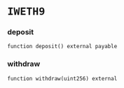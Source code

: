 # `IWETH9`

### deposit

```solidity
function deposit() external payable
```

### withdraw

```solidity
function withdraw(uint256) external
```

